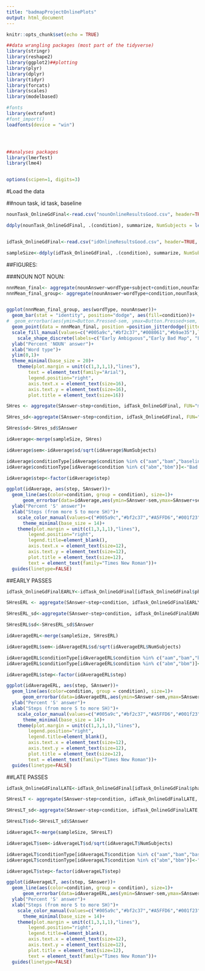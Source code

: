```yaml
---
title: "badmapProjectOnlinePlots"
output: html_document
---
```


```r
knitr::opts_chunk$set(echo = TRUE)

##data wrangling packages (most part of the tidyverse)
library(stringr)
library(reshape2)
library(ggplot2)##plotting
library(plyr)
library(dplyr)
library(tidyr)
library(forcats)
library(scales)
library(modelbased)

#fonts
library(extrafont)
#font_import()
loadfonts(device = "win")




##analyses packages
library(lmerTest)
library(lme4)


options(scipen=1, digits=3)

```

#Load the data

##noun task, id task, baseline
```r
nounTask_OnlineGdFinal<-read.csv("nounOnlineResultsGood.csv", header=TRUE, stringsAsFactors = FALSE)

ddply(nounTask_OnlineGdFinal, .(condition), summarize, NumSubjects = length(unique(subject)))


idTask_OnlineGdFinal<-read.csv("idOnlineResultsGood.csv", header=TRUE, stringsAsFactors = FALSE)

sampleSize<-ddply(idTask_OnlineGdFinal, .(condition), summarize, NumSubjects = length(unique(subject)))

```




##FIGURES: 

###NOUN NOT NOUN:  


```r

nnnMean_final<- aggregate(nounAnswer~wordType+subject+condition,nounTask_OnlineGdFinal, FUN="mean")
nnnMean_final_group<- aggregate(nounAnswer~wordType+condition,nounTask_OnlineGdFinal, FUN="mean")


ggplot(nnnMean_final_group, aes(wordType, nounAnswer))+
  geom_bar(stat = "identity", position="dodge", aes(fill=condition))+
#  geom_errorbar(aes(ymin=Button.Pressed-sem, ymax=Button.Pressed+sem, shape=Condition), width=.2,size=1, position=position_dodge(.9))+
  geom_point(data = nnnMean_final, position =position_jitterdodge(jitter.width = 0,jitter.height = 0,dodge.width = .9), aes(x = wordType, y = nounAnswer, shape = condition),alpha=.3, size=2)+
  scale_fill_manual(values=c("#005a9c","#bf2c37","#008061","#b9ae35"),labels=c("Early Ambiguous","Early Bad Map","Late Ambiguous","Late Bad Map"))+
    scale_shape_discrete(labels=c("Early Ambiguous","Early Bad Map", "Late Ambiguous", "Late Bad Map"))+
  ylab("Percent 'NOUN' answer")+
  xlab("Word type")+
  ylim(0,1)+
  theme_minimal(base_size = 20)+
    theme(plot.margin = unit(c(1,3,1,1),"lines"),
        text = element_text(family="Arial"),
        legend.position="right",
        axis.text.x = element_text(size=16),
        axis.text.y = element_text(size=16),
        plot.title = element_text(size=16))

```

```r

SHres <- aggregate(SAnswer~step+condition, idTask_OnlineGdFinal, FUN="mean")

SHres_sd<-aggregate(SAnswer~step+condition, idTask_OnlineGdFinal, FUN="sd")

SHres$sd<-SHres_sd$SAnswer

idAverage<-merge(sampleSize, SHres)

idAverage$sem<-idAverage$sd/sqrt(idAverage$NumSubjects)

idAverage$conditionType[idAverage$condition %in% c("aam","bam","baseline")]<-"Ambiguous Conditions"
idAverage$conditionType[idAverage$condition %in% c("abm","bbm")]<-"Bad Map Conditions"

idAverage$step<-factor(idAverage$step)

ggplot(idAverage, aes(step, SAnswer))+
  geom_line(aes(color=condition, group = condition), size=1)+
      geom_errorbar(data=idAverage,aes(ymin=SAnswer-sem,ymax=SAnswer+sem), width=.2,size=1,alpha=0.3, position=position_dodge(.9))+
  ylab("Percent 'S' answer")+
  xlab("Steps (from more S to more SH)")+
    scale_color_manual(values=c("#005a9c","#bf2c37","#A5FFD6","#001f23","#b9ae35"),labels=c("Early Ambiguous","Early Bad Map","Late Ambiguous","Baseline","Late Bad Map"))+
      theme_minimal(base_size = 14)+
    theme(plot.margin = unit(c(1,3,1,1),"lines"),
        legend.position="right",
        legend.title=element_blank(),
        axis.text.x = element_text(size=12),
        axis.text.y = element_text(size=12),
        plot.title = element_text(size=12),
        text = element_text(family="Times New Roman"))+
  guides(linetype=FALSE)

```

##EARLY PASSES

```r
idTask_OnlineGdFinalEARLY<-idTask_OnlineGdFinal[idTask_OnlineGdFinal$phase %in% c("Early"),]

SHresERL <- aggregate(SAnswer~step+condition, idTask_OnlineGdFinalEARLY, FUN="mean")

SHresERL_sd<-aggregate(SAnswer~step+condition, idTask_OnlineGdFinalEARLY, FUN="sd")

SHresERL$sd<-SHresERL_sd$SAnswer

idAverageERL<-merge(sampleSize, SHresERL)

idAverageERL$sem<-idAverageERL$sd/sqrt(idAverageERL$NumSubjects)

idAverageERL$conditionType[idAverageERL$condition %in% c("aam","bam","baseline")]<-"Ambiguous Conditions"
idAverageERL$conditionType[idAverageERL$condition %in% c("abm","bbm")]<-"Bad Map Conditions"

idAverageERL$step<-factor(idAverageERL$step)

ggplot(idAverageERL, aes(step, SAnswer))+
  geom_line(aes(color=condition, group = condition), size=1)+
      geom_errorbar(data=idAverageERL,aes(ymin=SAnswer-sem,ymax=SAnswer+sem), width=.2,size=1,alpha=0.3, position=position_dodge(.9))+
  ylab("Percent 'S' answer")+
  xlab("Steps (from more S to more SH)")+
    scale_color_manual(values=c("#005a9c","#bf2c37","#A5FFD6","#001f23","#b9ae35"),labels=c("Early Ambiguous","Early Bad Map","Late Ambiguous","Baseline","Late Bad Map"))+
      theme_minimal(base_size = 14)+
    theme(plot.margin = unit(c(1,3,1,1),"lines"),
        legend.position="right",
        legend.title=element_blank(),
        axis.text.x = element_text(size=12),
        axis.text.y = element_text(size=12),
        plot.title = element_text(size=12),
        text = element_text(family="Times New Roman"))+
  guides(linetype=FALSE)

```

##LATE PASSES

```r
idTask_OnlineGdFinalLATE<-idTask_OnlineGdFinal[idTask_OnlineGdFinal$phase %in% c("Late"),]

SHresLT <- aggregate(SAnswer~step+condition, idTask_OnlineGdFinalLATE, FUN="mean")

SHresLT_sd<-aggregate(SAnswer~step+condition, idTask_OnlineGdFinalLATE, FUN="sd")

SHresLT$sd<-SHresLT_sd$SAnswer

idAverageLT<-merge(sampleSize, SHresLT)

idAverageLT$sem<-idAverageLT$sd/sqrt(idAverageLT$NumSubjects)

idAverageLT$conditionType[idAverageLT$condition %in% c("aam","bam","baseline")]<-"Ambiguous Conditions"
idAverageLT$conditionType[idAverageLT$condition %in% c("abm","bbm")]<-"Bad Map Conditions"

idAverageLT$step<-factor(idAverageLT$step)

ggplot(idAverageLT, aes(step, SAnswer))+
  geom_line(aes(color=condition, group = condition), size=1)+
      geom_errorbar(data=idAverageERL,aes(ymin=SAnswer-sem,ymax=SAnswer+sem), width=.2,size=1,alpha=0.3, position=position_dodge(.9))+
  ylab("Percent 'S' answer")+
  xlab("Steps (from more S to more SH)")+
    scale_color_manual(values=c("#005a9c","#bf2c37","#A5FFD6","#001f23","#b9ae35"),labels=c("Early Ambiguous","Early Bad Map","Late Ambiguous","Baseline","Late Bad Map"))+
      theme_minimal(base_size = 14)+
    theme(plot.margin = unit(c(1,3,1,1),"lines"),
        legend.position="right",
        legend.title=element_blank(),
        axis.text.x = element_text(size=12),
        axis.text.y = element_text(size=12),
        plot.title = element_text(size=12),
        text = element_text(family="Times New Roman"))+
  guides(linetype=FALSE)

```